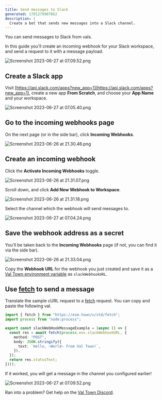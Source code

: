 ```yaml
---
title: Send messages to Slack
generated: 1701279907862
description: |
  Create a bot that sends new messages into a Slack channel.
---
```


You can send messages to Slack from vals.

In this guide you'll create an incoming webhook for your Slack workspace, and
send a request to it with a message payload.

![Screenshot 2023-06-27 at 07.09.52.png](./send-messages-to-slack/screenshot_2023-06-27_at_070952.png)

## Create a Slack app

Visit
[https://api.slack.com/apps?new_app=1](https://api.slack.com/apps?new_app=1),
create a new app **From Scratch**, and choose your **App Name** and your
workspace.

![Screenshot 2023-06-27 at 07.05.40.png](./send-messages-to-slack/screenshot_2023-06-27_at_070540.png)

## Go to the incoming webhooks page

On the next page (or in the side bar), click **Incoming Webhooks**.

![Screenshot 2023-06-26 at 21.30.46.png](./send-messages-to-slack/screenshot_2023-06-26_at_213046.png)

## Create an incoming webhook

Click the **Activate Incoming Webhooks** toggle.

![Screenshot 2023-06-26 at 21.31.07.png](./send-messages-to-slack/screenshot_2023-06-26_at_213107.png)

Scroll down, and click **Add New Webhook to Workspace**.

![Screenshot 2023-06-26 at 21.31.18.png](./send-messages-to-slack/screenshot_2023-06-26_at_213118.png)

Select the channel which the webhook will send messages to.

![Screenshot 2023-06-27 at 07.04.24.png](./send-messages-to-slack/screenshot_2023-06-27_at_070424.png)

## Save the webhook address as a secret

You'll be taken back to the **Incoming Webhooks** page (if not, you can find
it via the side bar).

![Screenshot 2023-06-26 at 21.33.04.png](./send-messages-to-slack/screenshot_2023-06-26_at_213304.png)

Copy the **Webhook URL** for the webhook you just created and save it as a
[Val Town environment variable](https://www.val.town/settings/environment-variables) as `slackWebhookURL`.

## Use [fetch](https://developer.mozilla.org/en-US/docs/Web/API/Fetch_API) to send a message

Translate the sample cURL request to a
[fetch](https://developer.mozilla.org/en-US/docs/Web/API/Fetch_API) request. You
can copy and paste the following val.

```ts val
import { fetch } from "https://esm.town/v/std/fetch";
import process from "node:process";

export const slackWebHookMessageExample = (async () => {
  const res = await fetch(process.env.slackWebhookURL, {
    method: "POST",
    body: JSON.stringify({
      text: `Hello, ~World~ from Val Town!`,
    }),
  });
  return res.statusText;
})();
```

If it worked, you will get a message in the channel you configured earlier!

![Screenshot 2023-06-27 at 07.09.52.png](./send-messages-to-slack/screenshot_2023-06-27_at_070952-1.png)

Ran into a problem? Get help on the
[Val Town Discord](https://discord.gg/dHv45uN5RY).
